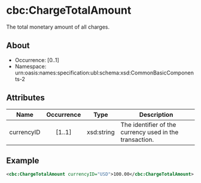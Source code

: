 
# cbc:ChargeTotalAmount

The total monetary amount of all charges.

## About

- Occurrence: [0..1]
- Namespace: urn:oasis:names:specification:ubl:schema:xsd:CommonBasicComponents-2

## Attributes

| Name        | Occurrence | Type        | Description                                            |
|-------------|:----------:|-------------|--------------------------------------------------------|
| currencyID  |   [1..1]   | xsd:string  | The identifier of the currency used in the transaction. |

## Example

```xml
<cbc:ChargeTotalAmount currencyID="USD">100.00</cbc:ChargeTotalAmount>
